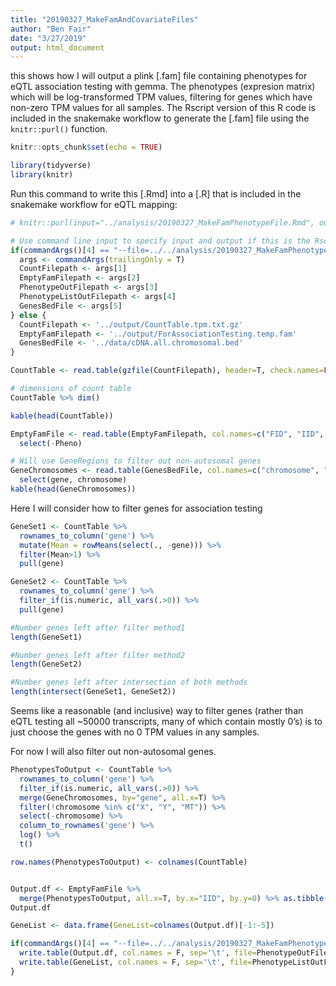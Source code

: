 ```yaml
---
title: "20190327_MakeFamAndCovariateFiles"
author: "Ben Fair"
date: "3/27/2019"
output: html_document
---
```

this shows how I will output a plink [.fam] file containing phenotypes for eQTL association testing with gemma. The phenotypes (expresion matrix) which will be log-transformed TPM values, filtering for genes which have non-zero TPM values for all samples. The Rscript version of this R code is included in the snakemake workflow to generate the [.fam] file using the `knitr::purl()` function.


```r
knitr::opts_chunk$set(echo = TRUE)
```



```r
library(tidyverse)
library(knitr)
```

Run this command to write this [.Rmd] into a [.R] that is included in the snakemake workflow for eQTL mapping:
```r
# knitr::purl(input="../analysis/20190327_MakeFamPhenotypeFile.Rmd", output="../analysis/20190327_MakeFamPhenotypeFile.R")
```

```r
# Use command line input to specify input and output if this is the Rscript version of this file (as opposed to Rmarkdown).
if(commandArgs()[4] == "--file=../../analysis/20190327_MakeFamPhenotypeFile.R"){
  args <- commandArgs(trailingOnly = T)
  CountFilepath <- args[1]
  EmptyFamFilepath <- args[2]
  PhenotypeOutFilepath <- args[3]
  PhenotypeListOutFilepath <- args[4]
  GenesBedFile <- args[5]
} else {
  CountFilepath <- '../output/CountTable.tpm.txt.gz'
  EmptyFamFilepath <- '../output/ForAssociationTesting.temp.fam'
  GenesBedFile <- '../data/cDNA.all.chromosomal.bed'
}
```

```r
CountTable <- read.table(gzfile(CountFilepath), header=T, check.names=FALSE, row.names = 1)

# dimensions of count table
CountTable %>% dim()

kable(head(CountTable))

EmptyFamFile <- read.table(EmptyFamFilepath, col.names=c("FID", "IID", "Father", "Mother", "SX", "Pheno"), stringsAsFactors = F) %>%
  select(-Pheno)

# Will use GeneRegions to filter out non-autosomal genes
GeneChromosomes <- read.table(GenesBedFile, col.names=c("chromosome", "start", "stop", "gene", "score", "strand"), stringsAsFactors = F) %>%
  select(gene, chromosome)
kable(head(GeneChromosomes))
```


Here I will consider how to filter genes for association testing
```r
GeneSet1 <- CountTable %>%
  rownames_to_column('gene') %>%
  mutate(Mean = rowMeans(select(., -gene))) %>%
  filter(Mean>1) %>%
  pull(gene)

GeneSet2 <- CountTable %>%
  rownames_to_column('gene') %>%
  filter_if(is.numeric, all_vars(.>0)) %>%
  pull(gene)

#Number genes left after filter method1
length(GeneSet1)

#Number genes left after filter method2
length(GeneSet2)

#Number genes left after intersection of both methods
length(intersect(GeneSet1, GeneSet2))

```
Seems like a reasonable (and inclusive) way to filter genes (rather than eQTL testing all ~50000 transcripts, many of which contain mostly 0's) is to just choose the genes with no 0 TPM values in any samples.

For now I will also filter out non-autosomal genes.

```r
PhenotypesToOutput <- CountTable %>%
  rownames_to_column('gene') %>%
  filter_if(is.numeric, all_vars(.>0)) %>%
  merge(GeneChromosomes, by="gene", all.x=T) %>%
  filter(!chromosome %in% c("X", "Y", "MT")) %>%
  select(-chromosome) %>%
  column_to_rownames('gene') %>%
  log() %>%
  t()

row.names(PhenotypesToOutput) <- colnames(CountTable)


Output.df <- EmptyFamFile %>%
  merge(PhenotypesToOutput, all.x=T, by.x="IID", by.y=0) %>% as.tibble()
Output.df

GeneList <- data.frame(GeneList=colnames(Output.df)[-1:-5])
```

```r

if(commandArgs()[4] == "--file=../../analysis/20190327_MakeFamPhenotypeFile.R"){
  write.table(Output.df, col.names = F, sep='\t', file=PhenotypeOutFilepath, row.names=F, quote=F)
  write.table(GeneList, col.names = F, sep='\t', file=PhenotypeListOutFilepath, row.names=F, quote=F)
}

```

